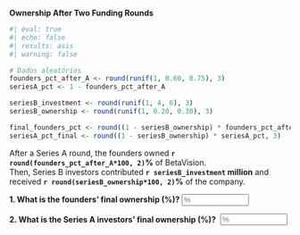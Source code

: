 ::: {.question}

**Ownership After Two Funding Rounds**

```r
#| eval: true
#| echo: false
#| results: asis
#| warning: false

# Dados aleatórios
founders_pct_after_A <- round(runif(1, 0.60, 0.75), 3)
seriesA_pct <- 1 - founders_pct_after_A

seriesB_investment <- round(runif(1, 4, 6), 3)
seriesB_ownership <- round(runif(1, 0.20, 0.30), 3)

final_founders_pct <- round((1 - seriesB_ownership) * founders_pct_after_A, 3)
seriesA_pct_final <- round((1 - seriesB_ownership) * seriesA_pct, 3)
```

After a Series A round, the founders owned **`r round(founders_pct_after_A*100, 2)`%** of BetaVision.  
Then, Series B investors contributed **`r seriesB_investment` million** and received **`r round(seriesB_ownership*100, 2)`%** of the company.


::: {.question-block}

<form onsubmit="event.preventDefault();" style="display: flex; align-items: center; gap: 8px;">
  <span ><strong>1. What is the founders’ final ownership (%)?</strong></label>
  <input type="number" id="module1_num_q5a" name="module1_num_q5a" placeholder="%" style="width: 120px;"
         data-correct-answer="`r round(final_founders_pct*100, 2)`" data-tolerance="0.1" />
</form>

<div id="feedback-module1_num_q5a" class="feedback" data-status="" style="display:none;">
✅ Founders’ final ownership = (1 - `r round(seriesB_ownership*100, 2)`%) × `r round(founders_pct_after_A*100,2)`% = **`r round(final_founders_pct*100, 2)`%**
</div>

:::

::: {.question-block}

<form onsubmit="event.preventDefault();" style="display: flex; align-items: center; gap: 8px;">
  <label ><strong>2. What is the Series A investors’ final ownership (%)?</strong></label>
  <input type="number" id="module1_num_q5b" name="module1_num_q5b" placeholder="%" style="width: 120px;"
         data-correct-answer="`r round(seriesA_pct_final*100, 2)`" data-tolerance="0.1" />
</form>

<div id="feedback-module1_num_q5b" class="feedback" data-status="" style="display:none;">
✅ Series A ownership = (1 - `r round(seriesB_ownership*100, 2)`%) × `r round(seriesA_pct*100,2)`% = **`r round(seriesA_pct_final*100, 2)`%**
</div>

:::


:::